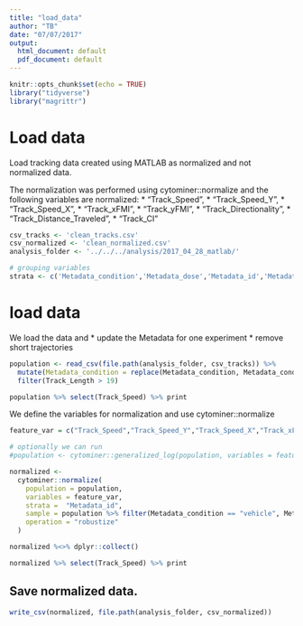 ```yaml
---
title: "load_data"
author: "TB"
date: "07/07/2017"
output:
  html_document: default
  pdf_document: default
---
```


```r
knitr::opts_chunk$set(echo = TRUE)
library("tidyverse")
library("magrittr")
```


# Load data 
Load tracking data created using MATLAB as normalized and not normalized data. 

The normalization was performed using cytominer::normalize and the following variables 
are normalized: 
* "Track_Speed",
* "Track_Speed_Y",
* "Track_Speed_X",
* "Track_xFMI",
* "Track_yFMI",
* "Track_Directionality",
* "Track_Distance_Traveled", 
* "Track_CI"


```r
csv_tracks <- 'clean_tracks.csv'
csv_normalized <- 'clean_normalized.csv'
analysis_folder <- '../../../analysis/2017_04_28_matlab/'

# grouping variables 
strata <- c('Metadata_condition','Metadata_dose','Metadata_id','Metadata_date','Metadata_matrix')


```

# load data 
We load the data and
* update the Metadata for one experiment
* remove short trajectories 
```r
population <- read_csv(file.path(analysis_folder, csv_tracks)) %>%
  mutate(Metadata_condition = replace(Metadata_condition, Metadata_condition == "water", "vehicle")) %>%
  filter(Track_Length > 19)

population %>% select(Track_Speed) %>% print
```

We define the variables for normalization and use cytominer::normalize
```r
feature_var = c("Track_Speed","Track_Speed_Y","Track_Speed_X","Track_xFMI","Track_yFMI","Track_Directionality","Track_Distance_Traveled","Track_CI")

# optionally we can run 
#population <- cytominer::generalized_log(population, variables = feature_var)

normalized <-
  cytominer::normalize(
    population = population,
    variables = feature_var,
    strata =  "Metadata_id",
    sample = population %>% filter(Metadata_condition == "vehicle", Metadata_matrix == "FN"),
    operation = "robustize"
  )

normalized %<>% dplyr::collect() 

normalized %>% select(Track_Speed) %>% print

```

## Save normalized data.
```r
write_csv(normalized, file.path(analysis_folder, csv_normalized))
```


